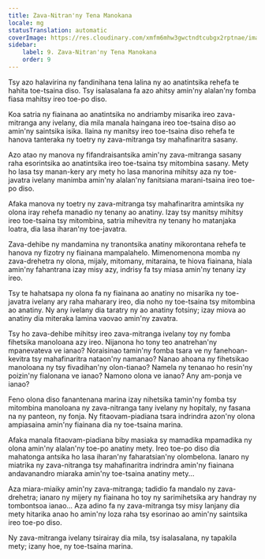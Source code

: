 ```yaml
---
title: Zava-Nitran'ny Tena Manokana
locale: mg
statusTranslation: automatic
coverImage: https://res.cloudinary.com/xmfm6mhw3gwctndtcubgx2rptnae/image/upload/v1740468922/small_cover_tratado_de_psicologia_revolucionaria_a4c0dca4e0.webp
sidebar:
    label: 9. Zava-Nitran'ny Tena Manokana
    order: 9
---
```

Tsy azo halavirina ny fandinihana tena lalina ny ao anatintsika rehefa te hahita toe-tsaina diso. Tsy isalasalana fa azo ahitsy amin'ny alalan'ny fomba fiasa mahitsy ireo toe-po diso.

Koa satria ny fiainana ao anatintsika no andriamby misarika ireo zava-mitranga any ivelany, dia mila manala haingana ireo toe-tsaina diso ao amin'ny saintsika isika. Ilaina ny manitsy ireo toe-tsaina diso rehefa te hanova tanteraka ny toetry ny zava-mitranga tsy mahafinaritra sasany.

Azo atao ny manova ny fifandraisantsika amin'ny zava-mitranga sasany raha esorintsika ao anatintsika ireo toe-tsaina tsy mitombina sasany. Mety ho lasa tsy manan-kery ary mety ho lasa manorina mihitsy aza ny toe-javatra ivelany manimba amin'ny alalan'ny fanitsiana marani-tsaina ireo toe-po diso.

Afaka manova ny toetry ny zava-mitranga tsy mahafinaritra amintsika ny olona iray rehefa manadio ny tenany ao anatiny. Izay tsy manitsy mihitsy ireo toe-tsaina tsy mitombina, satria mihevitra ny tenany ho matanjaka loatra, dia lasa iharan'ny toe-javatra.

Zava-dehibe ny mandamina ny tranontsika anatiny mikorontana rehefa te hanova ny fizotry ny fiainana mampalahelo. Mimenomenona momba ny zava-drehetra ny olona, mijaly, mitomany, mitaraina, te hiova fiainana, hiala amin'ny fahantrana izay misy azy, indrisy fa tsy miasa amin'ny tenany izy ireo.

Tsy te hahatsapa ny olona fa ny fiainana ao anatiny no misarika ny toe-javatra ivelany ary raha maharary ireo, dia noho ny toe-tsaina tsy mitombina ao anatiny. Ny any ivelany dia taratry ny ao anatiny fotsiny; izay miova ao anatiny dia miteraka lamina vaovao amin'ny zavatra.

Tsy ho zava-dehibe mihitsy ireo zava-mitranga ivelany toy ny fomba fihetsika manoloana azy ireo. Nijanona ho tony teo anatrehan'ny mpanevateva ve ianao? Noraisinao tamin'ny fomba tsara ve ny fanehoan-kevitra tsy mahafinaritra nataon'ny namanao? Nanao ahoana ny fihetsikao manoloana ny tsy fivadihan'ny olon-tianao? Namela ny tenanao ho resin'ny poizin'ny fialonana ve ianao? Namono olona ve ianao? Any am-ponja ve ianao?

Feno olona diso fanantenana marina izay nihetsika tamin'ny fomba tsy mitombina manoloana ny zava-nitranga tany ivelany ny hopitaly, ny fasana na ny panteon, ny fonja. Ny fitaovam-piadiana tsara indrindra azon'ny olona ampiasaina amin'ny fiainana dia ny toe-tsaina marina.

Afaka manala fitaovam-piadiana biby masiaka sy mamadika mpamadika ny olona amin'ny alalan'ny toe-po anatiny mety. Ireo toe-po diso dia mahatonga antsika ho lasa iharan'ny faharatsian'ny olombelona. Ianaro ny miatrika ny zava-nitranga tsy mahafinaritra indrindra amin'ny fiainana andavanandro miaraka amin'ny toe-tsaina anatiny mety...

Aza miara-miaiky amin'ny zava-mitranga; tadidio fa mandalo ny zava-drehetra; ianaro ny mijery ny fiainana ho toy ny sarimihetsika ary handray ny tombontsoa ianao... Aza adino fa ny zava-mitranga tsy misy lanjany dia mety hitarika anao ho amin'ny loza raha tsy esorinao ao amin'ny saintsika ireo toe-po diso.

Ny zava-mitranga ivelany tsirairay dia mila, tsy isalasalana, ny tapakila mety; izany hoe, ny toe-tsaina marina.

